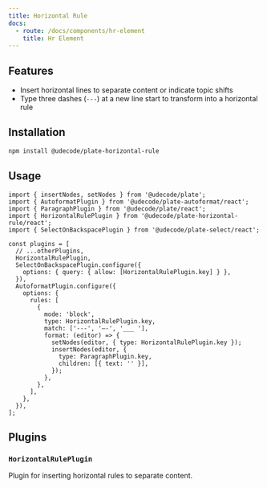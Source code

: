 ```yaml
---
title: Horizontal Rule
docs:
  - route: /docs/components/hr-element
    title: Hr Element
---
```


<ComponentPreview name="horizontal-rule-demo" />

<PackageInfo>

## Features

- Insert horizontal lines to separate content or indicate topic shifts
- Type three dashes (`---`) at a new line start to transform into a horizontal rule

</PackageInfo>

## Installation

```bash
npm install @udecode/plate-horizontal-rule
```

## Usage

```tsx
import { insertNodes, setNodes } from '@udecode/plate';
import { AutoformatPlugin } from '@udecode/plate-autoformat/react';
import { ParagraphPlugin } from '@udecode/plate/react';
import { HorizontalRulePlugin } from '@udecode/plate-horizontal-rule/react';
import { SelectOnBackspacePlugin } from '@udecode/plate-select/react';

const plugins = [
  // ...otherPlugins,
  HorizontalRulePlugin,
  SelectOnBackspacePlugin.configure({
    options: { query: { allow: [HorizontalRulePlugin.key] } },
  }),
  AutoformatPlugin.configure({
    options: {
      rules: [
        {
          mode: 'block',
          type: HorizontalRulePlugin.key,
          match: ['---', '—-', '___ '],
          format: (editor) => {
            setNodes(editor, { type: HorizontalRulePlugin.key });
            insertNodes(editor, {
              type: ParagraphPlugin.key,
              children: [{ text: '' }],
            });
          },
        },
      ],
    },
  }),
];
```

## Plugins

### `HorizontalRulePlugin`

Plugin for inserting horizontal rules to separate content.